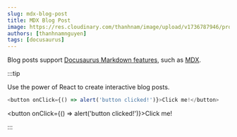 ```yaml
---
slug: mdx-blog-post
title: MDX Blog Post
image: https://res.cloudinary.com/thanhnam/image/upload/v1736787946/project/docusaurus-tailwind-shadcn-template/blog_vep2ri.jpg
authors: [thanhnamnguyen]
tags: [docusaurus]
---
```


Blog posts support [Docusaurus Markdown features](https://docusaurus.io/docs/markdown-features), such as [MDX](https://mdxjs.com/).

:::tip

Use the power of React to create interactive blog posts.

```js
<button onClick={() => alert('button clicked!')}>Click me!</button>
```

<button onClick={() => alert('button clicked!')}>Click me!</button>

:::
